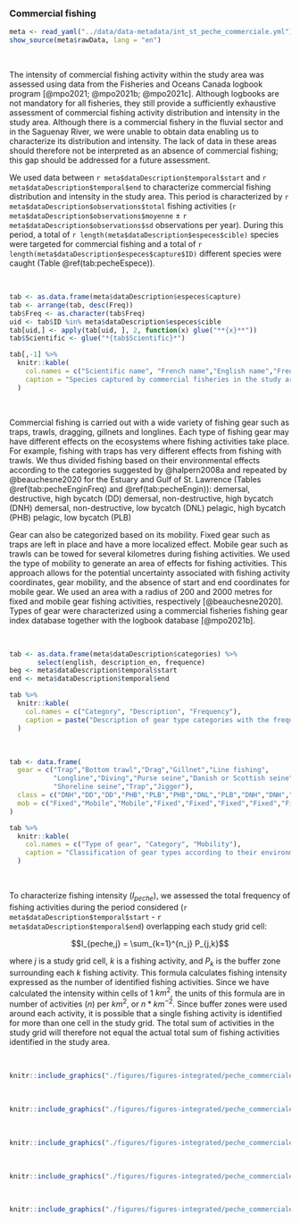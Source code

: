 ### Commercial fishing {#pechecommerciale}

```r
meta <- read_yaml("../data/data-metadata/int_st_peche_commerciale.yml")
show_source(meta$rawData, lang = "en")
```

<br/>

The intensity of commercial fishing activity within the study area was assessed using data from the Fisheries and Oceans Canada logbook program [@mpo2021; @mpo2021b; @mpo2021c]. Although logbooks are not mandatory for all fisheries, they still provide a sufficiently exhaustive assessment of commercial fishing activity distribution and intensity in the study area. Although there is a commercial fishery in the fluvial sector and in the Saguenay River, we were unable to obtain data enabling us to characterize its distribution and intensity. The lack of data in these areas should therefore not be interpreted as an absence of commercial fishing; this gap should be addressed for a future assessment.

We used data between `r meta$dataDescription$temporal$start` and `r meta$dataDescription$temporal$end` to characterize commercial fishing distribution and intensity in the study area. This period is characterized by `r meta$dataDescription$observations$total` fishing activities (`r meta$dataDescription$observations$moyenne` $\pm$ `r meta$dataDescription$observations$sd` observations per year). During this period, a total of `r length(meta$dataDescription$especes$cible)` species were targeted for commercial fishing and a total of `r length(meta$dataDescription$especes$capture$ID)` different species were caught (Table \@ref(tab:pecheEspece)).

<br/>

```r
tab <- as.data.frame(meta$dataDescription$especes$capture)
tab <- arrange(tab, desc(Freq))
tab$Freq <- as.character(tab$Freq)
uid <- tab$ID %in% meta$dataDescription$especes$cible
tab[uid,] <- apply(tab[uid, ], 2, function(x) glue("**{x}**"))
tab$Scientific <- glue("*{tab$Scientific}*")

tab[,-1] %>%
  knitr::kable(
    col.names = c("Scientific name", "French name","English name","Frequency"),
    caption = "Species captured by commercial fisheries in the study area [@mpo2021]. Species in bold are the species targetted by fisheries. The unique identifiers come from a dataset providing an index of species for commercial fisheries [@mpo2021c]"
  )
```

<br/>


Commercial fishing is carried out with a wide variety of fishing gear such as traps, trawls, dragging, gillnets and longlines. Each type of fishing gear may have different effects on the ecosystems where fishing activities take place. For example, fishing with traps has very different effects from fishing with trawls. We thus divided fishing based on their environmental effects according to the categories suggested by @halpern2008a and repeated by @beauchesne2020 for the Estuary and Gulf of St. Lawrence (Tables \@ref(tab:pecheEnginFreq) and \@ref(tab:pecheEngin)):
demersal, destructive, high bycatch (DD)
demersal, non-destructive, high bycatch (DNH)
demersal, non-destructive, low bycatch (DNL)
pelagic, high bycatch (PHB)
pelagic, low bycatch (PLB)

Gear can also be categorized based on its mobility.
Fixed gear such as traps are left in place and have a more localized effect. Mobile gear such as trawls can be towed for several kilometres during fishing activities.
We used the type of mobility to generate an area of effects for fishing activities. This approach allows for the potential uncertainty associated with fishing activity coordinates, gear mobility, and the absence of start and end coordinates for mobile gear.
We used an area with a radius of 200 and 2000 metres for fixed and mobile gear fishing activities, respectively [@beauchesne2020].
Types of gear were characterized using a commercial fisheries fishing gear index database together with the logbook database [@mpo2021b].

<br/>

```r
tab <- as.data.frame(meta$dataDescription$categories) %>%
       select(english, description_en, frequence)
beg <- meta$dataDescription$temporal$start
end <- meta$dataDescription$temporal$end

tab %>%
  knitr::kable(
    col.names = c("Category", "Description", "Frequency"),
    caption = paste("Description of gear type categories with the frequency of commercial fishing activities recorded in logbooks between", beg, "and", end, "[@mpo2021; @mpo2021b; @mpo2021c].")
  )
```
<br/>

```r
tab <- data.frame(
  gear = c("Trap","Bottom trawl","Drag","Gillnet","Line fishing",
           "Longline","Diving","Purse seine","Danish or Scottish seine",
           "Shoreline seine","Trap","Jigger"),
  class = c("DNH","DD","DD","PHB","PLB","PHB","DNL","PLB","DNH","DNH","DNH","PLB"),
  mob = c("Fixed","Mobile","Mobile","Fixed","Fixed","Fixed","Fixed","Fixed","Fixed","Fixed","Fixed","Fixed")
)

tab %>%
  knitr::kable(
    col.names = c("Type of gear", "Category", "Mobility"),
    caption = "Classification of gear types according to their environmental effects and mobility. DD: demersal, destructive, high bycatch; DNH: demersal, non-destructive, high bycatch; DNL: demersal, non-destructive, low bycatch; PHB: pelagic, high bycatch; PLB: pelagic, low bycatch. Adapted from @beauchesne2020."
  )
```

<br/>


To characterize fishing intensity ($I_{peche}$), we assessed the total frequency of fishing activities during the period considered (`r meta$dataDescription$temporal$start` - `r meta$dataDescription$temporal$end`) overlapping each study grid cell: 

$$I_{peche,j} = \sum_{k=1}^{n_j} P_{j,k}$$

where $j$ is a study grid cell, $k$ is a fishing activity, and $P_k$ is the buffer zone surrounding each $k$ fishing activity. This formula calculates fishing intensity expressed as the number of identified fishing activities. Since we have calculated the intensity within cells of 1 $km^2$, the units of this formula are in number of activities ($n$) per $km^2$, or $n * km^{-2}$. Since buffer zones were used around each activity, it is possible that a single fishing activity is identified for more than one cell in the study grid. The total sum of activities in the study grid will therefore not equal the actual total sum of fishing activities identified in the study area. 

<br>

```r
knitr::include_graphics("./figures/figures-integrated/peche_commerciale-DD.png")
```

<br>

```r
knitr::include_graphics("./figures/figures-integrated/peche_commerciale-DNH.png")
```

<br>

```r
knitr::include_graphics("./figures/figures-integrated/peche_commerciale-DNL.png")
```

<br>

```r
knitr::include_graphics("./figures/figures-integrated/peche_commerciale-PHB.png")
```

<br>

```r
knitr::include_graphics("./figures/figures-integrated/peche_commerciale-PLB.png")
```

<br>
